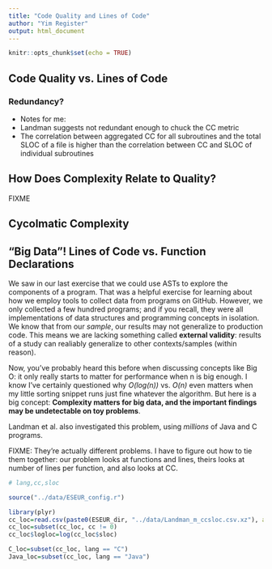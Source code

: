 ---
title: "Code Quality and Lines of Code"
author: "Yim Register"
output: html_document
---

```{r setup, include=FALSE}
knitr::opts_chunk$set(echo = TRUE)
```

## Code Quality vs. Lines of Code

### Redundancy?

- Notes for me:
- Landman suggests not redundant enough to chuck the CC metric
- The correlation between aggregated CC for all subroutines and the total SLOC of a file is higher than the correlation between CC and SLOC of individual subroutines


## How Does Complexity Relate to Quality?

FIXME

## Cycolmatic Complexity

## "Big Data"! Lines of Code vs. Function Declarations

We saw in our last exercise that we could use ASTs to explore the components of a program. That was a helpful exercise for learning about how we employ tools to collect data from programs on GitHub. However, we only collected a few hundred programs; and if you recall, they were all implementations of data structures and programming concepts in isolation. We know that from our *sample*, our results may not generalize to production code. This means we are lacking something called **external validity**: results of a study can realiably generalize to other contexts/samples (within reason). 

Now, you've probably heard this before when discussing concepts like Big O: it only really starts to matter for performance when n is big enough. I know I've certainly questioned why *O(log(n))* vs. *O(n)* even matters when my little sorting snippet runs just fine whatever the algorithm. But here is a big concept: **Complexity matters for big data, and the important findings may be undetectable on toy problems**.

Landman et al. also investigated this problem, using *millions* of Java and C programs. 


FIXME: They're actually different problems. I have to figure out how to tie them together: our problem looks at functions and lines, theirs looks at number of lines per function, and also looks at CC.

```{r}
# lang,cc,sloc

source("../data/ESEUR_config.r")

library(plyr)
cc_loc=read.csv(paste0(ESEUR_dir, "../data/Landman_m_ccsloc.csv.xz"), as.is=TRUE)
cc_loc=subset(cc_loc, cc != 0)
cc_loc$logloc=log(cc_loc$sloc)

C_loc=subset(cc_loc, lang == "C")
Java_loc=subset(cc_loc, lang == "Java")
```
